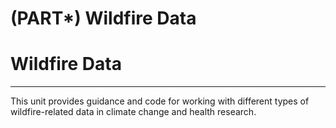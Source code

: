 # (PART\*) Wildfire Data {.unnumbered .unlisted}

# **Wildfire Data** {-}

---

This unit provides guidance and code for working with different types of wildfire-related data in climate change and health research.

